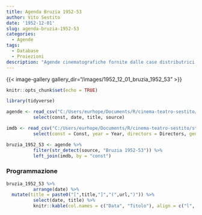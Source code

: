 ```yaml
---
title: Agenda Bruzia 1952-53
author: Vito Sestito
date: '1952-12-01'
slug: agenda-bruzia-1952-53
categories:
  - Agende
tags:
  - Database
  - Proiezioni
description: "Agende cinematografiche fornite dalle case distributrici. Contengono informazioni dettagliate sulla data di proiezione, titolo del film, distributore e l’ammontare degli incassi."
---
```

{{< image-gallery gallery_dir="/images/1952_12_01_bruzia_1952_53" >}}
```r
knitr::opts_chunk$set(echo = TRUE)

library(tidyverse)

agende <- read_csv("C:/Users/eurhope/Documents/R/cinema-teatro-sestito/static/data/programmazione_agende.csv") %>%
          select(const, date, title, source)

imdb <- read_csv("C:/Users/eurhope/Documents/R/cinema-teatro-sestito/static/data/programmazione_imdb.csv") %>%
          select(const = Const, year = Year, directors = Directors, genres = Genres, imdb_rating = `IMDb Rating`, runtime = `Runtime (mins)`, url = URL)

bruzia_1952_53 <- agende %>%
          filter(str_detect(source, "Bruzia 1952-53")) %>%
          left_join(imdb, by = "const")
```
### Programmazione
```r
bruzia_1952_53 %>%
          arrange(date) %>%
  mutate(title = paste0("[",title,"]","(",url,")")) %>%
          select(date, title) %>%
          knitr::kable(col.names = c("Data", "Titolo"), align = c("l", "l", "l"))
```
